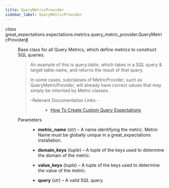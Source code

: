 ```yaml
---
title: QueryMetricProvider
sidebar_label: QueryMetricProvider
---
```



<section class="sphinx-api-doc" id="querymetricprovider">

<dl class="py class">
<dt class="sig sig-object py" id="great_expectations.expectations.metrics.query_metric_provider.QueryMetricProvider">
<em class="property"><span class="pre">class</span><span class="w"> </span></em><span class="sig-prename descclassname"><span class="pre">great_expectations.expectations.metrics.query_metric_provider.</span></span><span class="sig-name descname"><span class="pre">QueryMetricProvider</span></span><a class="headerlink" href="#great_expectations.expectations.metrics.query_metric_provider.QueryMetricProvider" title="Permalink to this definition">#</a>
</dt>

<dd>
<p>Base class for all Query Metrics, which define metrics to construct SQL queries.</p>
<blockquote>
<div>
<p>An example of this is <cite>query.table</cite>,
which takes in a SQL query &amp; target table name, and returns the result of that query.</p>
<p>In some cases, subclasses of MetricProvider, such as QueryMetricProvider, will already
have correct values that may simply be inherited by Metric classes.</p>
<dl class="simple">
<dt>-Relevant Documentation Links
-
</dt>
<dd><ul class="simple">
<li><p><a class="reference external" href="https://docs.greatexpectations.io/docs/guides/expectations/creating_custom_expectations/how_to_create_custom_query_expectations">How To Create Custom Query Expectations</a></p></li>
</ul>
</dd>
</dl>
</div></blockquote>
<dl class="field-list simple">
<dt class="field-odd">Parameters
</dt>

<dd class="field-odd"><ul class="simple">
<li><p><strong>metric_name</strong> (<em>str</em>) – A name identifying the metric. Metric Name must be globally unique in
a great_expectations installation.</p></li>
<li><p><strong>domain_keys</strong> (<em>tuple</em>) – A tuple of the keys used to determine the domain of the metric.</p></li>
<li><p><strong>value_keys</strong> (<em>tuple</em>) – A tuple of the keys used to determine the value of the metric.</p></li>
<li><p><strong>query</strong> (<em>str</em>) – A valid SQL query.</p></li>
</ul>
</dd>
</dl>
</dd></dl>
</section>